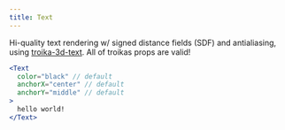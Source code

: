 ```yaml
---
title: Text
---
```


Hi-quality text rendering w/ signed distance fields (SDF) and antialiasing, using [troika-3d-text](https://github.com/protectwise/troika/tree/master/packages/troika-3d-text). All of troikas props are valid!

```jsx
<Text
  color="black" // default
  anchorX="center" // default
  anchorY="middle" // default
>
  hello world!
</Text>
```

<StoryBook lib="drei" id="abstractions-text--text-st" />
